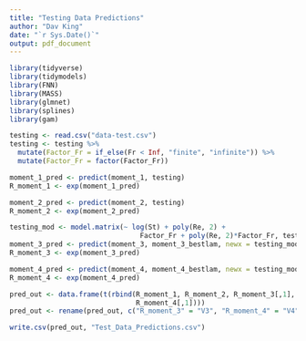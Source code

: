 ---
title: "Testing Data Predictions"
author: "Dav King"
date: "`r Sys.Date()`"
output: pdf_document
---

```{r Libraries and Data}
library(tidyverse)
library(tidymodels)
library(FNN)
library(MASS)
library(glmnet)
library(splines)
library(gam)

testing <- read.csv("data-test.csv")
testing <- testing %>% 
  mutate(Factor_Fr = if_else(Fr < Inf, "finite", "infinite")) %>% 
  mutate(Factor_Fr = factor(Factor_Fr))
```

```{r Generate Predictions}
moment_1_pred <- predict(moment_1, testing)
R_moment_1 <- exp(moment_1_pred)

moment_2_pred <- predict(moment_2, testing)
R_moment_2 <- exp(moment_2_pred)

testing_mod <- model.matrix(~ log(St) + poly(Re, 2) +
                                Factor_Fr + poly(Re, 2)*Factor_Fr, testing)[,-1]
moment_3_pred <- predict(moment_3, moment_3_bestlam, newx = testing_mod)
R_moment_3 <- exp(moment_3_pred)

moment_4_pred <- predict(moment_4, moment_4_bestlam, newx = testing_mod)
R_moment_4 <- exp(moment_4_pred)
```

```{r Put It In A Dataframe}
pred_out <- data.frame(t(rbind(R_moment_1, R_moment_2, R_moment_3[,1],
                               R_moment_4[,1])))
pred_out <- rename(pred_out, c("R_moment_3" = "V3", "R_moment_4" = "V4"))
```

```{r Now Write It Out}
write.csv(pred_out, "Test_Data_Predictions.csv")
```